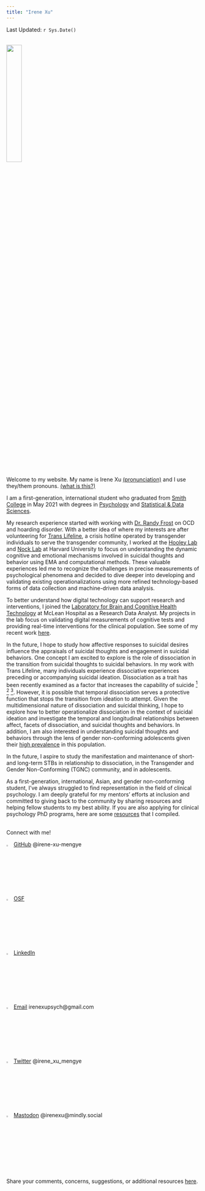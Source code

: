 ```yaml
---
title: "Irene Xu"
---
```


Last Updated: `r Sys.Date()`

<br/>
![](media/profile_photo.jpeg){width=28%}

<br/>
Welcome to my website. My name is Irene Xu [(pronunciation)](https://www.youtube.com/watch?v=6AHj1kS1B3E) and I use they/them pronouns. [(what is this?)](https://www.pridetraining.org.au/pages/pronoun-page)    

I am a first-generation, international student who graduated from [Smith College](https://www.smith.edu/) in May 2021 with degrees in [Psychology](https://www.smith.edu/academics/psychology) and [Statistical & Data Sciences](https://www.smith.edu/academics/statistics).     

My research experience started with working with [Dr. Randy Frost](https://www.smith.edu/academics/faculty/randy-frost) on OCD and hoarding disorder. With a better idea of where my interests are after volunteering for [Trans Lifeline](https://www.translifeline.org/), a crisis hotline operated by transgender individuals to serve the transgender community, I worked at the [Hooley Lab](https://hooleylab.psych.fas.harvard.edu/) and [Nock Lab](https://nocklab.fas.harvard.edu/) at Harvard University to focus on understanding the dynamic cognitive and emotional mechanisms involved in suicidal thoughts and behavior using EMA and computational methods. These valuable experiences led me to recognize the challenges in precise measurements of psychological phenomena and decided to dive deeper into developing and validating existing operationalizations using more refined technology-based forms of data collection and machine-driven data analysis.   

To better understand how digital technology can support research and interventions, I joined the [Laboratory for Brain and Cognitive Health Technology](http://cognitivehealth.tech/) at McLean Hospital as a Research Data Analyst. My projects in the lab focus on validating digital measurements of cognitive tests and providing real-time interventions for the clinical population. See some of my recent work [here](recent_work.html).    

In the future, I hope to study how affective responses to suicidal desires influence the appraisals of suicidal thoughts and engagement in suicidal behaviors. One concept I am excited to explore is the role of dissociation in the transition from suicidal thoughts to suicidal behaviors. In my work with Trans Lifeline, many individuals experience dissociative experiences preceding or accompanying suicidal ideation. Dissociation as a trait has been recently examined as a factor that increases the capability of suicide [$^1$](https://onlinelibrary.wiley.com/doi/abs/10.1111/sltb.12863) [$^2$](https://sciencedirect.com/science/article/abs/pii/S0165178119311163) [$^3$](https://psycnet.apa.org/buy/2014-39462-001). However, it is possible that temporal dissociation serves a protective function that stops the transition from ideation to attempt. Given the multidimensional nature of dissociation and suicidal thinking, I hope to explore how to better operationalize dissociation in the context of suicidal ideation and investigate the temporal and longitudinal relationships between affect, facets of dissociation, and suicidal thoughts and behaviors. In addition, I am also interested in understanding suicidal thoughts and behaviors through the lens of gender non-conforming adolescents given their [high prevalence](https://publications.aap.org/pediatrics/article/142/4/e20174218/76767/Transgender-Adolescent-Suicide-Behavior) in this population.       

In the future, I aspire to study the manifestation and maintenance of short- and long-term STBs in relationship to dissociation, in the Transgender and Gender Non-Conforming (TGNC) community, and in adolescents.  

As a first-generation, international, Asian, and gender non-conforming student, I've always struggled to find representation in the field of clinical psychology. I am deeply grateful for my mentors' efforts at inclusion and committed to giving back to the community by sharing resources and helping fellow students to my best ability. If you are also applying for clinical psychology PhD programs, here are some [resources](app_resources.html) that I compiled.     

<br/>
Connect with me!       

![](media/github_logo.png){width=3%} [GitHub](http://www.github.com/Irene-Xu-mengye) @irene-xu-mengye   

![](media/osf_logo.png){width=3%} [OSF](https://osf.io/xkucz/)     
     

![](media/linkedin_logo.png){width=3%} [LinkedIn](https://www.linkedin.com/in/irene-x-441588187/)   

![](media/email_logo.png){width=3%} [Email](irenexupsych@gmail.com) irenexupsych@gmail.com         

![](media/twitter_logo.png){width=3%} [Twitter](https://twitter.com/IreneXu52505455) @irene_xu_mengye  

![](media/mastodon_logo.png){width=3%} [Mastodon](@irenexu@mindly.social) @irenexu@mindly.social


<br>

Share your comments, concerns, suggestions, or additional resources [here](https://forms.gle/DQfojqWRTGQ8mjq2A). 

